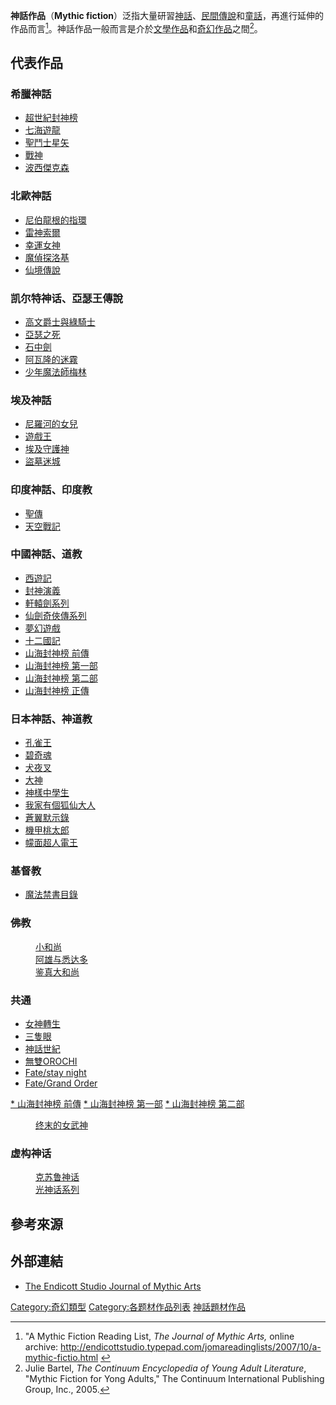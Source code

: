 {{Link style|time=2015-12-12T03:12:11+00:00}}
'''神話作品'''（'''Mythic fiction'''）泛指大量研習[[神話|神話]]、[[民間傳說|民間傳說]]和[[童話|童話]]，再進行延伸的作品而言<ref>"A Mythic Fiction Reading List, ''The Journal of Mythic Arts,'' online archive: http://endicottstudio.typepad.com/jomareadinglists/2007/10/a-mythic-fictio.html {{Wayback|url=http://endicottstudio.typepad.com/jomareadinglists/2007/10/a-mythic-fictio.html |date=20210207172626 }}</ref>。神話作品一般而言是介於[[:en:Literary_fiction|文學作品]]和[[奇幻作品|奇幻作品]]之間<ref>Julie Bartel, ''The Continuum Encyclopedia of Young Adult Literature'', "Mythic Fiction for Yong Adults," The Continuum International Publishing Group, Inc., 2005.</ref>。

== 代表作品 ==
=== 希臘神話 ===
* [[超世紀封神榜|超世紀封神榜]]
* [[七海遊龍|七海遊龍]]
* [[聖鬥士星矢|聖鬥士星矢]]
* [[戰神_(動作遊戲)|戰神]]
* [[波西傑克森|波西傑克森]]

=== 北歐神話 ===
* [[尼伯龍根的指環|尼伯龍根的指環]]
* [[索爾_(驚奇漫畫)|雷神索爾]]
* [[幸運女神|幸運女神]]
* [[魔偵探洛基|魔偵探洛基]]
* [[仙境傳說|仙境傳說]]

===凯尔特神话、亞瑟王傳說===
* [[高文爵士與綠騎士|高文爵士與綠騎士]]
* [[亞瑟之死|亞瑟之死]]
* [[石中劍_(小說)|石中劍]]
* [[阿瓦隆的迷霧|阿瓦隆的迷霧]]
* [[少年魔法師梅林|少年魔法師梅林]]

=== 埃及神話 ===
* [[尼羅河的女兒|尼羅河的女兒]]
* [[遊戲王|遊戲王]]
* [[埃及守護神|埃及守護神]]
* [[盜墓迷城|盜墓迷城]]
=== 印度神話、印度教 ===
* [[聖傳_(漫畫)|聖傳]]
* [[天空戰記|天空戰記]]

=== 中國神話、道教 ===
* [[西遊記|西遊記]]
* [[封神演義|封神演義]]
* [[軒轅劍系列|軒轅劍系列]]
* [[仙劍奇俠傳系列|仙劍奇俠傳系列]]
* [[夢幻遊戲|夢幻遊戲]]
* [[十二國記|十二國記]]
* [http://www.amazon.com/dp/1494854910 山海封神榜 前傳] {{Wayback|url=http://www.amazon.com/dp/1494854910 |date=20210413014108 }}
* [http://www.amazon.com/dp/1495459411 山海封神榜 第一部] {{Wayback|url=http://www.amazon.com/dp/1495459411 |date=20210411212953 }}
* [http://www.amazon.com/dp/1511949112 山海封神榜 第二部] {{Wayback|url=http://www.amazon.com/dp/1511949112 |date=20200611014554 }}
* [https://www.amazon.com/dp/1533690472 山海封神榜 正傳] {{Wayback|url=https://www.amazon.com/dp/1533690472 |date=20200611014609 }}

===日本神話、神道教===
* [[孔雀王|孔雀王]]
* [[碧奇魂|碧奇魂]]
* [[犬夜叉|犬夜叉]]
* [[大神_(遊戲)|大神]]
* [[神樣中學生|神樣中學生]]
* [[我家有個狐仙大人|我家有個狐仙大人]]
* [[蒼翼默示錄|蒼翼默示錄]]
*[[機甲桃太郎|機甲桃太郎]]
*[[幪面超人電王|幪面超人電王]]
=== 基督教 ===
*[[魔法禁書目錄|魔法禁書目錄]]
===佛教===
:[[小和尚|小和尚]]
:[[阿雄与悉达多|阿雄与悉达多]]
:[[鉴真大和尚|鉴真大和尚]]
=== 共通 ===
* [[女神轉生|女神轉生]]
* [[三隻眼|三隻眼]]
* [[神話世紀|神話世紀]]
* [[無雙OROCHI|無雙OROCHI]]
* [[Fate/stay_night|Fate/stay night]]
* [[Fate/Grand_Order|Fate/Grand Order]]
[http://www.amazon.com/dp/1494854910 * 山海封神榜 前傳<nowiki></nowiki>] {{Wayback|url=http://www.amazon.com/dp/1494854910 |date=20210413014108 }}
[http://www.amazon.com/dp/1495459411 * 山海封神榜 第一部<nowiki></nowiki>] {{Wayback|url=http://www.amazon.com/dp/1495459411 |date=20210411212953 }}
[http://www.amazon.com/dp/1511949112 * 山海封神榜 第二部<nowiki></nowiki>] {{Wayback|url=http://www.amazon.com/dp/1511949112 |date=20200611014554 }}
:[[终末的女武神|终末的女武神]]
===虚构神话===
:[[克苏鲁神话|克苏鲁神话]]
:[[光神话系列|光神话系列]]
== 參考來源 ==
{{reflist|2}}

== 外部連結 ==
* [https://web.archive.org/web/20051026072540/http://www.endicott-studio.com/ The Endicott Studio Journal of Mythic Arts]

[[Category:奇幻類型|Category:奇幻類型]]
[[Category:各题材作品列表|Category:各题材作品列表]]
[[Category:神話題材作品|]]
